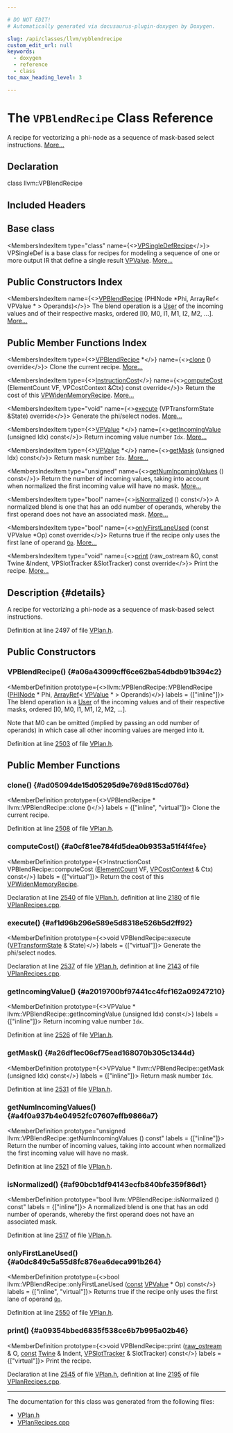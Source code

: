 ```yaml
---

# DO NOT EDIT!
# Automatically generated via docusaurus-plugin-doxygen by Doxygen.

slug: /api/classes/llvm/vpblendrecipe
custom_edit_url: null
keywords:
  - doxygen
  - reference
  - class
toc_max_heading_level: 3

---
```





# The `VPBlendRecipe` Class Reference

<DoxygenPage pluginConfig={pluginConfig}>

A recipe for vectorizing a phi-node as a sequence of mask-based select instructions. <a href="#details">More...</a>

## Declaration

<CodeBlock>class llvm::VPBlendRecipe</CodeBlock>

## Included Headers

<IncludesList>
<IncludesListItem
  filePath="Transforms/Vectorize/VPlan.h"
  permalink="/docs/api/files/lib/lib/transforms/lib/transforms/vectorize/vplan-h"
  isLocal="true" />
</IncludesList>

## Base class

<MembersIndex>

<MembersIndexItem
  type="class"
  name={<><a href="/docs/api/classes/llvm/vpsingledefrecipe">VPSingleDefRecipe</a></>}>
VPSingleDef is a base class for recipes for modeling a sequence of one or more output IR that define a single result <a href="/docs/api/classes/llvm/vpvalue">VPValue</a>. <a href="/docs/api/classes/llvm/vpsingledefrecipe/#details">More...</a>
</MembersIndexItem>

</MembersIndex>

## Public Constructors Index

<MembersIndex>

<MembersIndexItem
  name={<><a href="#a06a43099cff6ce62ba54dbdb91b394c2">VPBlendRecipe</a> (PHINode &#42;Phi, ArrayRef&lt; VPValue &#42; &gt; Operands)</>}>
The blend operation is a <a href="/docs/api/classes/llvm/user">User</a> of the incoming values and of their respective masks, ordered &#91;I0, M0, I1, M1, I2, M2, ...&#93;. <a href="#a06a43099cff6ce62ba54dbdb91b394c2">More...</a>
</MembersIndexItem>

</MembersIndex>

## Public Member Functions Index

<MembersIndex>

<MembersIndexItem
  type={<><a href="/docs/api/classes/llvm/vpblendrecipe">VPBlendRecipe</a> &#42;</>}
  name={<><a href="#ad05094de15d05295d9e769d815cd076d">clone</a> () override</>}>
Clone the current recipe. <a href="#ad05094de15d05295d9e769d815cd076d">More...</a>
</MembersIndexItem>

<MembersIndexItem
  type={<><a href="/docs/api/classes/llvm/instructioncost">InstructionCost</a></>}
  name={<><a href="#a0cf81ee784fd5dea0b9353a51f4f4fee">computeCost</a> (ElementCount VF, VPCostContext &amp;Ctx) const override</>}>
Return the cost of this <a href="/docs/api/classes/llvm/vpwidenmemoryrecipe">VPWidenMemoryRecipe</a>. <a href="#a0cf81ee784fd5dea0b9353a51f4f4fee">More...</a>
</MembersIndexItem>

<MembersIndexItem
  type="void"
  name={<><a href="#af1d96b296e589e5d8318e526b5d2ff92">execute</a> (VPTransformState &amp;State) override</>}>
Generate the phi/select nodes. <a href="#af1d96b296e589e5d8318e526b5d2ff92">More...</a>
</MembersIndexItem>

<MembersIndexItem
  type={<><a href="/docs/api/classes/llvm/vpvalue">VPValue</a> &#42;</>}
  name={<><a href="#a2019700bf97441cc4fcf162a09247210">getIncomingValue</a> (unsigned Idx) const</>}>
Return incoming value number <code>Idx</code>. <a href="#a2019700bf97441cc4fcf162a09247210">More...</a>
</MembersIndexItem>

<MembersIndexItem
  type={<><a href="/docs/api/classes/llvm/vpvalue">VPValue</a> &#42;</>}
  name={<><a href="#a26df1ec06cf75ead168070b305c1344d">getMask</a> (unsigned Idx) const</>}>
Return mask number <code>Idx</code>. <a href="#a26df1ec06cf75ead168070b305c1344d">More...</a>
</MembersIndexItem>

<MembersIndexItem
  type="unsigned"
  name={<><a href="#a4f0a937b4e04952fc07607effb9866a7">getNumIncomingValues</a> () const</>}>
Return the number of incoming values, taking into account when normalized the first incoming value will have no mask. <a href="#a4f0a937b4e04952fc07607effb9866a7">More...</a>
</MembersIndexItem>

<MembersIndexItem
  type="bool"
  name={<><a href="#af90bcb1df94143ecfb840bfe359f86d1">isNormalized</a> () const</>}>
A normalized blend is one that has an odd number of operands, whereby the first operand does not have an associated mask. <a href="#af90bcb1df94143ecfb840bfe359f86d1">More...</a>
</MembersIndexItem>

<MembersIndexItem
  type="bool"
  name={<><a href="#a0dc849c5a55d8fc876ea6deca991b264">onlyFirstLaneUsed</a> (const VPValue &#42;Op) const override</>}>
Returns true if the recipe only uses the first lane of operand <code><a href="/docs/api/namespaces/llvm/#ab471937b9a227e70c7fe8bd9604014d6">Op</a></code>. <a href="#a0dc849c5a55d8fc876ea6deca991b264">More...</a>
</MembersIndexItem>

<MembersIndexItem
  type="void"
  name={<><a href="#a09354bbed6835f538ce6b7b995a02b46">print</a> (raw&#95;ostream &amp;O, const Twine &amp;Indent, VPSlotTracker &amp;SlotTracker) const override</>}>
Print the recipe. <a href="#a09354bbed6835f538ce6b7b995a02b46">More...</a>
</MembersIndexItem>

</MembersIndex>

## Description {#details}

A recipe for vectorizing a phi-node as a sequence of mask-based select instructions.

Definition at line 2497 of file <a href="/docs/api/files/lib/lib/transforms/lib/transforms/vectorize/vplan-h">VPlan.h</a>.

<SectionDefinition>

## Public Constructors

### VPBlendRecipe() {#a06a43099cff6ce62ba54dbdb91b394c2}

<MemberDefinition
  prototype={<>llvm::VPBlendRecipe::VPBlendRecipe (<a href="/docs/api/classes/llvm/phinode">PHINode</a> &#42; Phi, <a href="/docs/api/classes/llvm/arrayref">ArrayRef</a>&lt; <a href="/docs/api/classes/llvm/vpvalue">VPValue</a> &#42; &gt; Operands)</>}
  labels = {["inline"]}>
The blend operation is a <a href="/docs/api/classes/llvm/user">User</a> of the incoming values and of their respective masks, ordered &#91;I0, M0, I1, M1, I2, M2, ...&#93;.

Note that M0 can be omitted (implied by passing an odd number of operands) in which case all other incoming values are merged into it.

Definition at line <a href="/docs/api/files/lib/lib/transforms/lib/transforms/vectorize/vplan-h/#l02503">2503</a> of file <a href="/docs/api/files/lib/lib/transforms/lib/transforms/vectorize/vplan-h">VPlan.h</a>.
</MemberDefinition>

</SectionDefinition>

<SectionDefinition>

## Public Member Functions

### clone() {#ad05094de15d05295d9e769d815cd076d}

<MemberDefinition
  prototype={<>VPBlendRecipe &#42; llvm::VPBlendRecipe::clone ()</>}
  labels = {["inline", "virtual"]}>
Clone the current recipe.

Definition at line <a href="/docs/api/files/lib/lib/transforms/lib/transforms/vectorize/vplan-h/#l02508">2508</a> of file <a href="/docs/api/files/lib/lib/transforms/lib/transforms/vectorize/vplan-h">VPlan.h</a>.
</MemberDefinition>

### computeCost() {#a0cf81ee784fd5dea0b9353a51f4f4fee}

<MemberDefinition
  prototype={<>InstructionCost VPBlendRecipe::computeCost (<a href="/docs/api/classes/llvm/elementcount">ElementCount</a> VF, <a href="/docs/api/structs/llvm/vpcostcontext">VPCostContext</a> &amp; Ctx) const</>}
  labels = {["virtual"]}>
Return the cost of this <a href="/docs/api/classes/llvm/vpwidenmemoryrecipe">VPWidenMemoryRecipe</a>.

Declaration at line <a href="/docs/api/files/lib/lib/transforms/lib/transforms/vectorize/vplan-h/#l02540">2540</a> of file <a href="/docs/api/files/lib/lib/transforms/lib/transforms/vectorize/vplan-h">VPlan.h</a>, definition at line <a href="/docs/api/files/lib/lib/transforms/lib/transforms/vectorize/vplanrecipes-cpp/#l02180">2180</a> of file <a href="/docs/api/files/lib/lib/transforms/lib/transforms/vectorize/vplanrecipes-cpp">VPlanRecipes.cpp</a>.
</MemberDefinition>

### execute() {#af1d96b296e589e5d8318e526b5d2ff92}

<MemberDefinition
  prototype={<>void VPBlendRecipe::execute (<a href="/docs/api/structs/llvm/vptransformstate">VPTransformState</a> &amp; State)</>}
  labels = {["virtual"]}>
Generate the phi/select nodes.

Declaration at line <a href="/docs/api/files/lib/lib/transforms/lib/transforms/vectorize/vplan-h/#l02537">2537</a> of file <a href="/docs/api/files/lib/lib/transforms/lib/transforms/vectorize/vplan-h">VPlan.h</a>, definition at line <a href="/docs/api/files/lib/lib/transforms/lib/transforms/vectorize/vplanrecipes-cpp/#l02143">2143</a> of file <a href="/docs/api/files/lib/lib/transforms/lib/transforms/vectorize/vplanrecipes-cpp">VPlanRecipes.cpp</a>.
</MemberDefinition>

### getIncomingValue() {#a2019700bf97441cc4fcf162a09247210}

<MemberDefinition
  prototype={<>VPValue &#42; llvm::VPBlendRecipe::getIncomingValue (unsigned Idx) const</>}
  labels = {["inline"]}>
Return incoming value number <code>Idx</code>.

Definition at line <a href="/docs/api/files/lib/lib/transforms/lib/transforms/vectorize/vplan-h/#l02526">2526</a> of file <a href="/docs/api/files/lib/lib/transforms/lib/transforms/vectorize/vplan-h">VPlan.h</a>.
</MemberDefinition>

### getMask() {#a26df1ec06cf75ead168070b305c1344d}

<MemberDefinition
  prototype={<>VPValue &#42; llvm::VPBlendRecipe::getMask (unsigned Idx) const</>}
  labels = {["inline"]}>
Return mask number <code>Idx</code>.

Definition at line <a href="/docs/api/files/lib/lib/transforms/lib/transforms/vectorize/vplan-h/#l02531">2531</a> of file <a href="/docs/api/files/lib/lib/transforms/lib/transforms/vectorize/vplan-h">VPlan.h</a>.
</MemberDefinition>

### getNumIncomingValues() {#a4f0a937b4e04952fc07607effb9866a7}

<MemberDefinition
  prototype="unsigned llvm::VPBlendRecipe::getNumIncomingValues () const"
  labels = {["inline"]}>
Return the number of incoming values, taking into account when normalized the first incoming value will have no mask.

Definition at line <a href="/docs/api/files/lib/lib/transforms/lib/transforms/vectorize/vplan-h/#l02521">2521</a> of file <a href="/docs/api/files/lib/lib/transforms/lib/transforms/vectorize/vplan-h">VPlan.h</a>.
</MemberDefinition>

### isNormalized() {#af90bcb1df94143ecfb840bfe359f86d1}

<MemberDefinition
  prototype="bool llvm::VPBlendRecipe::isNormalized () const"
  labels = {["inline"]}>
A normalized blend is one that has an odd number of operands, whereby the first operand does not have an associated mask.

Definition at line <a href="/docs/api/files/lib/lib/transforms/lib/transforms/vectorize/vplan-h/#l02517">2517</a> of file <a href="/docs/api/files/lib/lib/transforms/lib/transforms/vectorize/vplan-h">VPlan.h</a>.
</MemberDefinition>

### onlyFirstLaneUsed() {#a0dc849c5a55d8fc876ea6deca991b264}

<MemberDefinition
  prototype={<>bool llvm::VPBlendRecipe::onlyFirstLaneUsed (<a href="/docs/api/files/lib/lib/target/lib/target/aarch64/aarch64promoteconstant-cpp/#a90f8350fecae261c25be85d38b451bff">const</a> <a href="/docs/api/classes/llvm/vpvalue">VPValue</a> &#42; Op) const</>}
  labels = {["inline", "virtual"]}>
Returns true if the recipe only uses the first lane of operand <code><a href="/docs/api/namespaces/llvm/#ab471937b9a227e70c7fe8bd9604014d6">Op</a></code>.

Definition at line <a href="/docs/api/files/lib/lib/transforms/lib/transforms/vectorize/vplan-h/#l02550">2550</a> of file <a href="/docs/api/files/lib/lib/transforms/lib/transforms/vectorize/vplan-h">VPlan.h</a>.
</MemberDefinition>

### print() {#a09354bbed6835f538ce6b7b995a02b46}

<MemberDefinition
  prototype={<>void VPBlendRecipe::print (<a href="/docs/api/classes/llvm/raw-ostream">raw&#95;ostream</a> &amp; O, <a href="/docs/api/files/lib/lib/target/lib/target/aarch64/aarch64promoteconstant-cpp/#a90f8350fecae261c25be85d38b451bff">const</a> <a href="/docs/api/classes/llvm/twine">Twine</a> &amp; Indent, <a href="/docs/api/classes/llvm/vpslottracker">VPSlotTracker</a> &amp; SlotTracker) const</>}
  labels = {["virtual"]}>
Print the recipe.

Declaration at line <a href="/docs/api/files/lib/lib/transforms/lib/transforms/vectorize/vplan-h/#l02545">2545</a> of file <a href="/docs/api/files/lib/lib/transforms/lib/transforms/vectorize/vplan-h">VPlan.h</a>, definition at line <a href="/docs/api/files/lib/lib/transforms/lib/transforms/vectorize/vplanrecipes-cpp/#l02195">2195</a> of file <a href="/docs/api/files/lib/lib/transforms/lib/transforms/vectorize/vplanrecipes-cpp">VPlanRecipes.cpp</a>.
</MemberDefinition>

</SectionDefinition>

<hr/>

The documentation for this class was generated from the following files:

<ul>
<li><a href="/docs/api/files/lib/lib/transforms/lib/transforms/vectorize/vplan-h">VPlan.h</a></li>
<li><a href="/docs/api/files/lib/lib/transforms/lib/transforms/vectorize/vplanrecipes-cpp">VPlanRecipes.cpp</a></li>
</ul>

</DoxygenPage>
